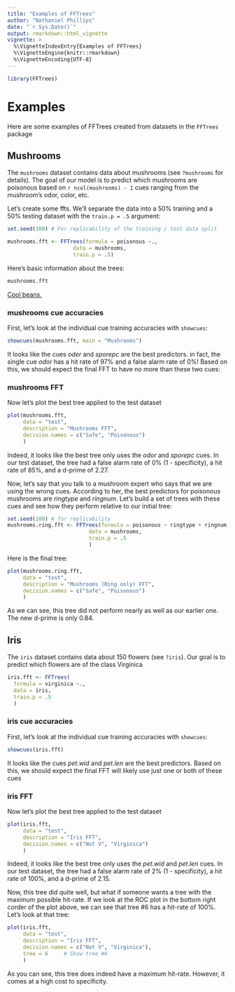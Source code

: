 ```yaml
---
title: "Examples of FFTrees"
author: "Nathaniel Phillips"
date: "`r Sys.Date()`"
output: rmarkdown::html_vignette
vignette: >
  %\VignetteIndexEntry{Examples of FFTrees}
  %\VignetteEngine{knitr::rmarkdown}
  %\VignetteEncoding{UTF-8}
---
```



```r
library(FFTrees)
```

# Examples

Here are some examples of FFTrees created from datasets in the `FFTrees` package

## Mushrooms

The `mushrooms` dataset contains data about mushrooms (see `?mushrooms` for details). The goal of our model is to predict which mushrooms are poisonous based on `r ncol(mushrooms) - 1` cues ranging from the mushroom's odor, color, etc. 

Let's create some ffts. We'll separate the data into a 50% training and a 50% testing dataset with the `train.p = .5` argument:

```r
set.seed(100) # For replicability of the training / test data split

mushrooms.fft <- FFTrees(formula = poisonous ~.,
                     data = mushrooms,
                     train.p = .5)
```

Here's basic information about the trees:

```r
mushrooms.fft
```

[Cool beans.](https://goo.gl/B7YDuC)

### mushrooms cue accuracies

First, let's look at the individual cue training accuracies with `showcues`:

```r
showcues(mushrooms.fft, main = "Mushrooms")
```

It looks like the cues *oder* and *sporepc* are the best predictors. in fact, the single cue *odor* has a hit rate of 97% and a false alarm rate of 0%! Based on this, we should expect the final FFT to have no more than these two cues:

### mushrooms FFT

Now let's plot the best tree applied to the test dataset

```r
plot(mushrooms.fft, 
     data = "test", 
     description = "Mushrooms FFT",
     decision.names = c("Safe", "Poisonous")
     )
```

Indeed, it looks like the best tree only uses the *odor* and *sporepc* cues. In our test dataset, the tree had a false alarm rate of 0% (1 - specificity), a hit rate of 85%, and a d-prime of 2.27.

Now, let's say that you talk to a mushroom expert who says that we are using the wrong cues. According to her, the best predictors for poisonous mushrooms are *ringtype* and *ringnum*. Let's build a set of trees with these cues and see how they perform relative to our initial tree:

```r
set.seed(100) # for replicability
mushrooms.ring.fft <- FFTrees(formula = poisonous ~ ringtype + ringnum,
                          data = mushrooms,
                          train.p = .5
                          )
```

Here is the final tree:

```r
plot(mushrooms.ring.fft, 
     data = "test", 
     description = "Mushrooms (Ring only) FFT",
     decision.names = c("Safe", "Poisonous")
     )
```

As we can see, this tree did not perform nearly as well as our earlier one. The new d-prime is only 0.84. 


## Iris

The `iris` dataset contains data about 150 flowers (see `?iris`). Our goal is to predict which flowers are of the class Virginica

```r
iris.fft <- FFTrees(
  formula = virginica ~.,
  data = iris,
  train.p = .5
  )
```

### iris cue accuracies

First, let's look at the individual cue training accuracies with `showcues`:

```r
showcues(iris.fft)
```

It looks like the cues *pet.wid* and *pet.len* are the best predictors. Based on this, we should expect the final FFT will likely use just one or both of these cues

### iris FFT

Now let's plot the best tree applied to the test dataset

```r
plot(iris.fft, 
     data = "test", 
     description = "Iris FFT",
     decision.names = c("Not V", "Virginica")
     )
```

Indeed, it looks like the best tree only uses the *pet.wid* and *pet.len* cues. In our test dataset, the tree had a false alarm rate of 2% (1 - specificity), a hit rate of 100%, and a d-prime of 2.15.

Now, this tree did quite well, but what if someone wants a tree with the maximum possible hit-rate. If we look at the ROC plot in the bottom right corder of the plot above, we can see that tree #6 has a hit-rate of 100%. Let's look at that tree:

```r
plot(iris.fft, 
     data = "test", 
     description = "Iris FFT",
     decision.names = c("Not V", "Virginica"),
     tree = 6     # Show tree #6
     )
```

As you can see, this tree does indeed have a maximum hit-rate. However, it comes at a high cost to specificity. 

